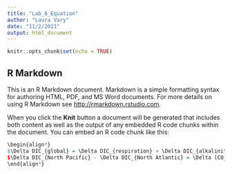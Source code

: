 ```yaml
---
title: "Lab_6_Equation"
author: "Laura Vary"
date: "11/2/2021"
output: html_document
---
```


```r
knitr::opts_chunk$set(echo = TRUE)
```

## R Markdown

This is an R Markdown document. Markdown is a simple formatting syntax for authoring HTML, PDF, and MS Word documents. For more details on using R Markdown see <http://rmarkdown.rstudio.com>.

When you click the **Knit** button a document will be generated that includes both content as well as the output of any embedded R code chunks within the document. You can embed an R code chunk like this:

```r
\begin{align*}
$\Delta DIC_{global} = \Delta DIC_{respiration} + \Delta DIC_{alkalinity}$
$\Delta DIC_{North Pacific} - \Delta DIC_{North Atlantic} = \Delta [CO_{2}] + \Delta \frac{Alkalinity}{2}$
\end{align*}
```


